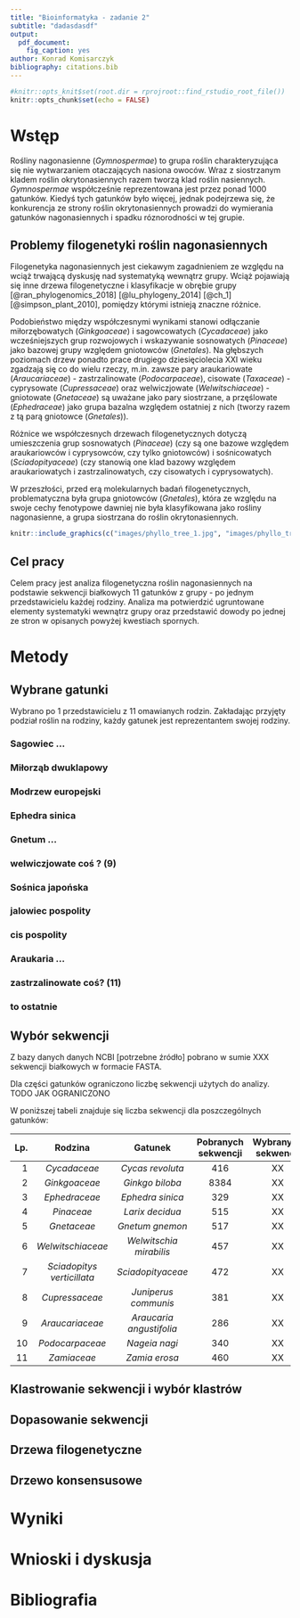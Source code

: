 ```yaml
---
title: "Bioinformatyka - zadanie 2"
subtitle: "dadasdasdf"
output: 
  pdf_document:
    fig_caption: yes
author: Konrad Komisarczyk
bibliography: citations.bib
---
```


```r
#knitr::opts_knit$set(root.dir = rprojroot::find_rstudio_root_file())
knitr::opts_chunk$set(echo = FALSE)
```


# Wstęp

Rośliny nagonasienne (*Gymnospermae*) to grupa roślin charakteryzująca się nie wytwarzaniem otaczających nasiona owoców.
Wraz z siostrzanym kladem roślin okrytonasiennych razem tworzą klad roślin nasiennych. *Gymnospermae* współcześnie reprezentowana jest przez ponad 1000 gatunków. Kiedyś tych gatunków było więcej, jednak podejrzewa się, że konkurencja ze strony roślin okrytonasiennych prowadzi do wymierania gatunków nagonasiennych i spadku róznorodności w tej grupie.


## Problemy filogenetyki roślin nagonasiennych

Filogenetyka nagonasiennych jest ciekawym zagadnieniem ze względu na wciąż trwającą dyskusję nad systematyką wewnątrz grupy. Wciąż pojawiają się inne drzewa filogenetyczne i klasyfikacje w obrębie grupy [@ran_phylogenomics_2018]  [@lu_phylogeny_2014] [@ch_1] [@simpson_plant_2010], pomiędzy którymi istnieją znaczne różnice. 

Podobieństwo między współczesnymi wynikami stanowi odłączanie miłorzębowatych (*Ginkgoaceae*) i sagowcowatych (*Cycadaceae*) jako wcześniejszych grup rozwojowych i wskazywanie sosnowatych (*Pinaceae*) jako bazowej grupy względem gniotowców (*Gnetales*). Na głębszych poziomach drzew ponadto prace drugiego dziesięciolecia XXI wieku zgadzają się co do wielu rzeczy, m.in. zawsze pary araukariowate (*Araucariaceae*) - zastrzalinowate (*Podocarpaceae*), cisowate (*Taxaceae*) - cyprysowate (*Cupressaceae*) oraz welwiczjowate (*Welwitschiaceae*) - gniotowate (*Gnetaceae*) są uważane jako pary siostrzane, a przęślowate (*Ephedraceae*) jako grupa bazalna względem ostatniej z nich (tworzy razem z tą parą gniotowce (*Gnetales*)).

Różnice we współczesnych drzewach filogenetycznych dotyczą umieszczenia grup sosnowatych (*Pinaceae*) (czy są one bazowe względem araukariowców i cyprysowców, czy tylko gniotowców) i sośnicowatych (*Sciadopityaceae*) (czy stanowią one klad bazowy względem araukariowatych i zastrzalinowatych, czy cisowatych i cyprysowatych). 

W przeszłości, przed erą molekularnych badań filogenetycznych, problematyczna była grupa gniotowców (*Gnetales*), która ze względu na swoje cechy fenotypowe dawniej nie była klasyfikowana jako rośliny nagonasienne, a grupa siostrzana do roślin okrytonasiennych.

```r
knitr::include_graphics(c("images/phyllo_tree_1.jpg", "images/phyllo_tree_2.png"))
```


## Cel pracy

Celem pracy jest analiza filogenetyczna roślin nagonasiennych na podstawie sekwencji białkowych 11 gatunków z grupy - po jednym przedstawicielu każdej rodziny. Analiza ma potwierdzić ugruntowane elementy systematyki wewnątrz grupy oraz przedstawić dowody po jednej ze stron w opisanych powyżej kwestiach spornych. 


# Metody


## Wybrane gatunki

Wybrano po 1 przedstawicielu z 11 omawianych rodzin. Zakładając przyjęty podział roślin na rodziny, każdy gatunek jest reprezentantem swojej rodziny. 

### Sagowiec ...

### Miłorząb dwuklapowy

### Modrzew europejski

### Ephedra sinica

### Gnetum ...

### welwiczjowate coś ? (9)

### Sośnica japońska

### jalowiec pospolity

### cis pospolity

### Araukaria ...

### zastrzalinowate coś? (11)

### to ostatnie


## Wybór sekwencji

Z bazy danych danych NCBI [potrzebne źródło] pobrano w sumie XXX sekwencji białkowych w formacie FASTA. 

Dla części gatunków ograniczono liczbę sekwencji użytych do analizy. TODO JAK OGRANICZONO

W poniższej tabeli znajduje się liczba sekwencji dla poszczególnych gatunków:

| Lp. | Rodzina                    | Gatunek                  | Pobranych sekwencji | Wybranych sekwencji |
|----:|:--------------------------:|:------------------------:|:-------------------:|:-------------------:|
|1    | *Cycadaceae*               | *Cycas revoluta*         | 416 | XX |
|2    | *Ginkgoaceae*              | *Ginkgo biloba*          | 8384 | XX |
|3    | *Ephedraceae*              | *Ephedra sinica*         | 329 | XX |
|4    | *Pinaceae*                 | *Larix decidua*          | 515 | XX |
|5    | *Gnetaceae*                | *Gnetum gnemon*          | 517 | XX |
|6    | *Welwitschiaceae*          | *Welwitschia mirabilis*  | 457 | XX |
|7    | *Sciadopitys verticillata* | *Sciadopityaceae*        | 472 | XX |
|8    | *Cupressaceae*             | *Juniperus communis*     | 381 | XX |
|9    | *Araucariaceae*            | *Araucaria angustifolia* | 286 | XX |
|10   | *Podocarpaceae*            | *Nageia nagi*            | 340 | XX |
|11   | *Zamiaceae*                | *Zamia erosa*            | 460 | XX |

## Klastrowanie sekwencji i wybór klastrów

## Dopasowanie sekwencji 

## Drzewa filogenetyczne

## Drzewo konsensusowe

# Wyniki


# Wnioski i dyskusja




# Bibliografia
